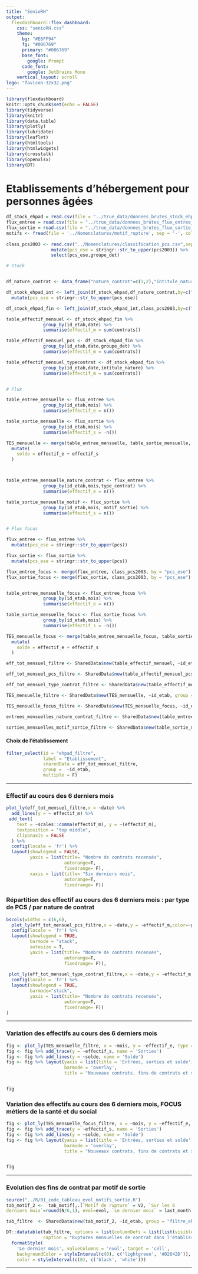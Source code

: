 ```yaml
---
title: "SenioRH"
output: 
  flexdashboard::flex_dashboard:
    css: "senioRH.css"
    theme:
      bg: "#E6FF94"
      fg: "#006769" 
      primary: "#006769"
      base_font:
        google: Prompt
      code_font:
        google: JetBrains Mono
    vertical_layout: scroll
logo: "favicon-32x32.png"
---
```

  
```r
library(flexdashboard)
knitr::opts_chunk$set(echo = FALSE)
library(tidyverse)
library(knitr)
library(data.table)
library(plotly)
library(lubridate)
library(leaflet)
library(htmltools)
library(htmlwidgets)
library(crosstalk)
library(openxlsx)
library(DT)
```

Etablissements d'hébergement pour personnes âgées
=====================================
```r

df_stock_ehpad = read.csv(file = "../true_data/donnees_brutes_stock_ehpad.csv")
flux_entree = read.csv(file = "../true_data/donnees_brutes_flux_entree_ehpad.csv")
flux_sortie = read.csv(file = "../true_data/donnees_brutes_flux_sortie_ehpad.csv")
motifs <- fread(file = '../Nomenclatures/motif_rupture', sep = '-', colClasses = c('character','character'))
                
class_pcs2003 <- read.csv("../Nomenclatures/classification_pcs.csv",sep=";") %>%
                 mutate(pcs_ese = stringr::str_to_upper(pcs2003)) %>%
                 select(pcs_ese,groupe_det)

# Stock


df_nature_contrat <- data_frame("nature_contrat"=c(1,2),"intitule_nature"=c("CDI","CDD"))

df_stock_ehpad_int <- left_join(df_stock_ehpad,df_nature_contrat,by=c("nature_contrat")) %>% mutate(intitule_nature = case_when(intitule_nature %in% c("CDD","CDI") ~ intitule_nature, TRUE ~ "Autre")) %>%
  mutate(pcs_ese = stringr::str_to_upper(pcs_ese))

df_stock_ehpad_fin <- left_join(df_stock_ehpad_int,class_pcs2003,by=c("pcs_ese")) %>% mutate(groupe_det = case_when(is.na(groupe_det) ~ "Autre", TRUE ~ groupe_det)) 

table_effectif_mensuel <- df_stock_ehpad_fin %>%
              group_by(id_etab,date) %>%
              summarise(effectif_m = sum(contrats))

table_effectif_mensuel_pcs <- df_stock_ehpad_fin %>%
              group_by(id_etab,date,groupe_det) %>%
              summarise(effectif_m = sum(contrats))

table_effectif_mensuel_typecontrat <- df_stock_ehpad_fin %>%
              group_by(id_etab,date,intitule_nature) %>%
              summarise(effectif_m = sum(contrats))


# Flux

table_entree_mensuelle <- flux_entree %>%
              group_by(id_etab,mois) %>%
              summarise(effectif_e = n())

table_sortie_mensuelle <- flux_sortie %>%
              group_by(id_etab,mois) %>%
              summarise(effectif_s = -n())

TES_mensuelle <- merge(table_entree_mensuelle, table_sortie_mensuelle, by = c("id_etab", "mois")) %>%
  mutate(
    solde = effectif_e + effectif_s
  )



table_entree_mensuelle_nature_contrat <- flux_entree %>%
              group_by(id_etab,mois,type_contrat) %>%
              summarise(effectif_e = n())

table_sortie_mensuelle_motif <- flux_sortie %>%
              group_by(id_etab,mois, motif_sortie) %>%
              summarise(effectif_s = n())


# Flux focus

flux_entree <- flux_entree %>%
  mutate(pcs_ese = stringr::str_to_upper(pcs))

flux_sortie <- flux_sortie %>%
  mutate(pcs_ese = stringr::str_to_upper(pcs))

flux_entree_focus <- merge(flux_entree, class_pcs2003, by = "pcs_ese")
flux_sortie_focus <- merge(flux_sortie, class_pcs2003, by = "pcs_ese")                   


table_entree_mensuelle_focus <- flux_entree_focus %>%
              group_by(id_etab,mois) %>%
              summarise(effectif_e = n())

table_sortie_mensuelle_focus <- flux_sortie_focus %>%
              group_by(id_etab,mois) %>%
              summarise(effectif_s = -n())

TES_mensuelle_focus <- merge(table_entree_mensuelle_focus, table_sortie_mensuelle_focus, by = c("id_etab", "mois")) %>%
  mutate(
    solde = effectif_e + effectif_s
  )


```

```r
eff_tot_mensuel_filtre <- SharedData$new(table_effectif_mensuel, ~id_etab, group = "filtre_ehpad")

eff_tot_mensuel_pcs_filtre <- SharedData$new(table_effectif_mensuel_pcs, ~id_etab, group = "filtre_ehpad")

eff_tot_mensuel_type_contrat_filtre <- SharedData$new(table_effectif_mensuel_typecontrat, ~id_etab, group = "filtre_ehpad")

TES_mensuelle_filtre <- SharedData$new(TES_mensuelle, ~id_etab, group = "filtre_ehpad")

TES_mensuelle_focus_filtre <- SharedData$new(TES_mensuelle_focus, ~id_etab, group = "filtre_ehpad")

entrees_mensuelles_nature_contrat_filtre <- SharedData$new(table_entree_mensuelle_nature_contrat, ~id_etab, group = "filtre_ehpad")

sorties_mensuelles_motif_sortie_filtre <- SharedData$new(table_sortie_mensuelle_motif, ~id_etab, group = "filtre_ehpad")
```

#### Choix de l'établissement
```r
filter_select(id = "ehpad_filtre",
              label = "Etablissement",
              sharedData = eff_tot_mensuel_filtre, 
              group =  ~id_etab,
              multiple = F)

```

----

### <b>Effectif au cours des 6 derniers mois</b> 

```r
plot_ly(eff_tot_mensuel_filtre,x = ~date) %>% 
  add_lines(y = ~ effectif_m) %>% 
 add_text(
    text = ~scales::comma(effectif_m), y = ~(effectif_m), 
    textposition = "top middle", 
    cliponaxis = FALSE
  ) %>%
  config(locale = 'fr') %>%
  layout(showlegend = FALSE,
         yaxis = list(title= "Nombre de contrats recensés", 
                      autorange=T, 
                      fixedrange= F),
         xaxis = list(title= "Six derniers mois", 
                      autorange=T, 
                      fixedrange= F))
```


### <b>Répartition des effectif au cours des 6 derniers mois : par type de PCS / par nature de contrat </b> 

```r
bscols(widths = c(6,6),
  plot_ly(eff_tot_mensuel_pcs_filtre,x = ~date,y = ~effectif_m,color=~groupe_det, type = 'bar') %>% 
  config(locale = 'fr') %>%
  layout(showlegend = TRUE,
         barmode = "stack",
         autosize = T,
         yaxis = list(title= "Nombre de contrats recensés", 
                      autorange=T, 
                      fixedrange= F)),
  
 plot_ly(eff_tot_mensuel_type_contrat_filtre,x = ~date,y = ~effectif_m,color=~intitule_nature,type = 'bar') %>% 
  config(locale = 'fr') %>%
  layout(showlegend = TRUE,
         barmode="stack",
         yaxis = list(title= "Nombre de contrats recensés", 
                      autorange=T, 
                      fixedrange= F))
)

```

----


### <b>Variation des effectifs au cours des 6 derniers mois</b> 

```r
fig <- plot_ly(TES_mensuelle_filtre, x = ~mois, y = ~effectif_e, type = 'bar', name = 'Entrées')
fig <- fig %>% add_trace(y = ~effectif_s, name = 'Sorties')
fig <- fig %>% add_lines(y = ~solde, name = 'Solde')
fig <- fig %>% layout(yaxis = list(title = 'Entrées, sorties et solde'), 
                      barmode = 'overlay',
                      title = "Nouveaux contrats, fins de contrats et solde par mois")


fig

```


### <b>Variation des effectifs au cours des 6 derniers mois, FOCUS métiers de la santé et du social </b> 

```r
fig <- plot_ly(TES_mensuelle_focus_filtre, x = ~mois, y = ~effectif_e, type = 'bar', name = 'Entrées')
fig <- fig %>% add_trace(y = ~effectif_s, name = 'Sorties')
fig <- fig %>% add_lines(y = ~solde, name = 'Solde')
fig <- fig %>% layout(yaxis = list(title = 'Entrées, sorties et solde'), 
                      barmode = 'overlay',
                      title = "Nouveaux contrats, fins de contrats et solde par mois, Focus métiers santé et social")


fig

```

----

### <b>Evolution des fins de contrat par motif de sortie </b> 

```r
source("../R/01_code_tableau_evol_motifs_sortie.R")
tab_motif_2 <-  tab_motif[,.(`Motif de rupture` = V2, `Sur les 6
derniers mois`=round(N/6,1), evol=evol, `Le dernier mois` = last_month, id_etab)]

tab_filtre  <- SharedData$new(tab_motif_2, ~id_etab, group = "filtre_ehpad")

DT::datatable(tab_filtre, options = list(columnDefs = list(list(visible = FALSE, targets = 3))),
              caption = "Ruptures mensuelles de contrat dans l'établissement") %>%
  formatStyle(
    'Le dernier mois', valueColumns = 'evol', target = 'cell',
    backgroundColor = styleInterval(c(0), c('lightgreen', '#D2042D')),
    color = styleInterval(c(0), c('black', 'white')))


```

----